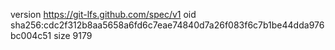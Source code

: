 version https://git-lfs.github.com/spec/v1
oid sha256:cdc2f312b8aa5658a6fd6c7eae74840d7a26f083f6c7b1be44dda976bc004c51
size 9179

